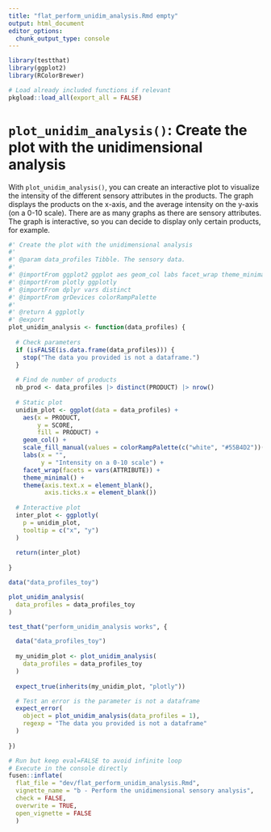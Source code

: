 ```yaml
---
title: "flat_perform_unidim_analysis.Rmd empty"
output: html_document
editor_options: 
  chunk_output_type: console
---
```


```r
library(testthat)
library(ggplot2)
library(RColorBrewer)
```

```r
# Load already included functions if relevant
pkgload::load_all(export_all = FALSE)
```

# `plot_unidim_analysis()`: Create the plot with the unidimensional analysis

With `plot_unidim_analysis()`, you can create an interactive plot to visualize the intensity of the different sensory attributes in the products. The graph displays the products on the x-axis, and the average intensity on the y-axis (on a 0-10 scale). There are as many graphs as there are sensory attributes. The graph is interactive, so you can decide to display only certain products, for example. 

```r
#' Create the plot with the unidimensional analysis
#' 
#' @param data_profiles Tibble. The sensory data.
#' 
#' @importFrom ggplot2 ggplot aes geom_col labs facet_wrap theme_minimal theme element_blank scale_fill_manual
#' @importFrom plotly ggplotly
#' @importFrom dplyr vars distinct
#' @importFrom grDevices colorRampPalette
#' 
#' @return A ggplotly
#' @export
plot_unidim_analysis <- function(data_profiles) {
  
  # Check parameters
  if (isFALSE(is.data.frame(data_profiles))) {
    stop("The data you provided is not a dataframe.")
  }
  
  # Find de number of products
  nb_prod <- data_profiles |> distinct(PRODUCT) |> nrow()
  
  # Static plot
  unidim_plot <- ggplot(data = data_profiles) +
    aes(x = PRODUCT,
        y = SCORE,
        fill = PRODUCT) +
    geom_col() +
    scale_fill_manual(values = colorRampPalette(c("white", "#55B4D2"))(n = nb_prod + 1)[-1]) +
    labs(x = "",
         y = "Intensity on a 0-10 scale") +
    facet_wrap(facets = vars(ATTRIBUTE)) +
    theme_minimal() +
    theme(axis.text.x = element_blank(),
          axis.ticks.x = element_blank())
  
  # Interactive plot
  inter_plot <- ggplotly(
    p = unidim_plot,
    tooltip = c("x", "y")
  )
  
  return(inter_plot)
  
}
```

```r
data("data_profiles_toy")

plot_unidim_analysis(
  data_profiles = data_profiles_toy
)
```

```r
test_that("perform_unidim_analysis works", {

  data("data_profiles_toy")
  
  my_unidim_plot <- plot_unidim_analysis(
    data_profiles = data_profiles_toy
  )
  
  expect_true(inherits(my_unidim_plot, "plotly"))

  # Test an error is the parameter is not a dataframe
  expect_error(
    object = plot_unidim_analysis(data_profiles = 1), 
    regexp = "The data you provided is not a dataframe"
  )
  
})
```

```r
# Run but keep eval=FALSE to avoid infinite loop
# Execute in the console directly
fusen::inflate(
  flat_file = "dev/flat_perform_unidim_analysis.Rmd", 
  vignette_name = "b - Perform the unidimensional sensory analysis", 
  check = FALSE, 
  overwrite = TRUE,
  open_vignette = FALSE
  )
```

